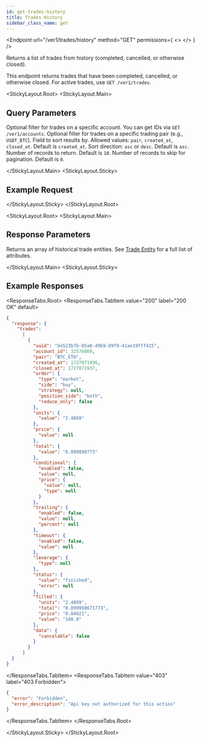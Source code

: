 ```yaml
---
id: get-trades-history
title: Trades History
sidebar_class_name: get
---
```



<Endpoint
  url="/ver1/trades/history"
  method="GET"
  permissions={
    <>
      <Permission title="Permission" description="SMART_TRADES_READ" />
      <Permission title="Security" description="SIGNED" />
    </>
  }
/>

Returns a list of trades from history (completed, cancelled, or otherwise closed).

<Informer variant="info">
  This endpoint returns trades that have been completed, cancelled, or otherwise closed. For active trades, use <code>GET /ver1/trades</code>.
</Informer>

<Separator />

<StickyLayout.Root>
  <StickyLayout.Main>

## Query Parameters

<ApiParam name="account_id" type="integer" id="account_id">
  Optional filter for trades on a specific account. You can get IDs via <code>GET /ver1/accounts</code>.
</ApiParam>

<ApiParam name="pair" type="string" id="pair">
  Optional filter for trades on a specific trading pair (e.g., <code>USDT_BTC</code>).
</ApiParam>

<ApiParam name="order_by" type="string" id="order_by">
  Field to sort results by. Allowed values: <code>pair</code>, <code>created_at</code>, <code>closed_at</code>. Default is <code>created_at</code>.
</ApiParam>

<ApiParam name="order_direction" type="string" id="order_direction">
  Sort direction: <code>asc</code> or <code>desc</code>. Default is <code>asc</code>.
</ApiParam>

<ApiParam name="limit" type="integer" id="limit">
  Number of records to return. Default is <code>10</code>.
</ApiParam>

<ApiParam name="offset" type="integer" id="offset">
  Number of records to skip for pagination. Default is <code>0</code>.
</ApiParam>

  </StickyLayout.Main>
  <StickyLayout.Sticky>

## Example Request

<NoContentEndpoint method="GET" endpoint="/ver1/trades/history?account_id=1&amp;limit=5" />

  </StickyLayout.Sticky>
</StickyLayout.Root>

<StickyLayout.Root>
  <StickyLayout.Main>

## Response Parameters

Returns an array of historical trade entities. See [Trade Entity](/docs/smart-trade/simple_test) for a full list of attributes.

  </StickyLayout.Main>
  <StickyLayout.Sticky>

## Example Responses

<ResponseTabs.Root>
  <ResponseTabs.TabItem value="200" label="200 OK" default>

```json
{
  "response": {
    "trades": 
      [
        {
          "uuid": "be523b7b-05a0-49b9-89f9-41ae19fff415",
          "account_id": 32576869,
          "pair": "BTC_ETH",
          "created_at": 1727871936,
          "closed_at": 1727871937,
          "order": {
            "type": "market",
            "side": "buy",
            "strategy": null,
            "position_side": "both",
            "reduce_only": false
          },
          "units": {
            "value": "2.4869"
          },
          "price": {
            "value": null
          },
          "total": {
            "value": "0.099898773"
          },
          "conditional": {
            "enabled": false,
            "value": null,
            "price": {
              "value": null,
              "type": null
            }
          },
          "trailing": {
            "enabled": false,
            "value": null,
            "percent": null
          },
          "timeout": {
            "enabled": false,
            "value": null
          },
          "leverage": {
            "type": null
          },
          "status": {
            "value": "finished",
            "error": null
          },
          "filled": {
            "units": "2.4869",
            "total": "0.099998671773",
            "price": "0.04021",
            "value": "100.0"
          },
          "data": {
            "cancelable": false
          }
        }
      ]
  }
}
```

  </ResponseTabs.TabItem>
  <ResponseTabs.TabItem value="403" label="403 Forbidden">

```json
{
  "error": "Forbidden",
  "error_description": "Api key not authorized for this action"
}
```

  </ResponseTabs.TabItem>
</ResponseTabs.Root>

  </StickyLayout.Sticky>
</StickyLayout.Root>